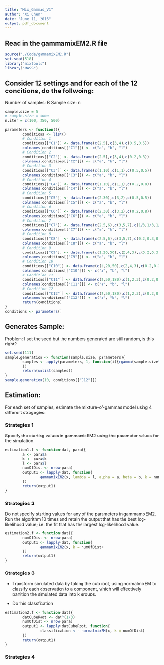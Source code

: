 ```yaml
---
title: "Mix_Gammas_V1"
author: "Xi Chen"
date: "June 11, 2016"
output: pdf_document
---
```

## Read in the gammamixEM2.R file
```r
source("./Code/gammamixEM2.R")
set.seed(518)
library("mixtools")
library("MASS")
```

## Consider 12 settings and for each of the 12 conditions, do the follwoing:
Number of samples: B
Sample size: n

```r
sample.size = 5
# sample.size = 5000
n.iter = c(100, 250, 500)

parameters <- function(){
        conditions <- list()
        # Condition 1
        conditions[["C1"]] <- data.frame(c(2,5),c(3,4),c(0.5,0.5))
        colnames(conditions[["C1"]]) <- c("a", "b", "l")
        # Condition 2
        conditions[["C2"]] <- data.frame(c(2,5),c(3,4),c(0.2,0.8))
        colnames(conditions[["C2"]]) <- c("a", "b", "l")
        # Condition 3
        conditions[["C3"]] <- data.frame(c(1,10),c(1,1),c(0.5,0.5))
        colnames(conditions[["C3"]]) <- c("a", "b", "l")
        # Condition 4
        conditions[["C4"]] <- data.frame(c(1,10),c(1,1),c(0.2,0.8))
        colnames(conditions[["C4"]]) <- c("a", "b", "l")
        # Condition 5
        conditions[["C5"]] <- data.frame(c(2,30),c(3,2),c(0.5,0.5))
        colnames(conditions[["C5"]]) <- c("a", "b", "l")
        # Condition 6
        conditions[["C6"]] <- data.frame(c(2,30),c(3,2),c(0.2,0.8))
        colnames(conditions[["C6"]]) <- c("a", "b", "l")
        # Condition 7
        conditions[["C7"]] <- data.frame(c(2,5,6),c(3,5,7),c(1/3,1/3,1/3))
        colnames(conditions[["C7"]]) <- c("a", "b", "l")
        # Condition 8
        conditions[["C8"]] <- data.frame(c(2,5,6),c(3,5,7),c(0.2,0.3,0.5))
        colnames(conditions[["C8"]]) <- c("a", "b", "l")
        # Condition 9
        conditions[["C9"]] <- data.frame(c(1,20,50),c(2,4,3),c(0.2,0.3,0.5))
        colnames(conditions[["C9"]]) <- c("a", "b", "l")
        # Condition 10
        conditions[["C10"]] <- data.frame(c(1,20,50),c(2,4,3),c(0.2,0.3,0.5))
        colnames(conditions[["C10"]]) <- c("a", "b", "l")
        # Condition 11
        conditions[["C11"]] <- data.frame(c(2,50,180),c(1,2,3),c(0.2,0.3,0.5))
        colnames(conditions[["C11"]]) <- c("a", "b", "l")
        # Condition 12
        conditions[["C12"]] <- data.frame(c(2,50,180),c(1,2,3),c(0.2,0.3,0.5))
        colnames(conditions[["C12"]]) <- c("a", "b", "l")
        return(conditions)
}
conditions <- parameters()

```

## Generates Sample:
Problem: I set the seed but the numbers generated are still random, is this right?

```r
set.seed(111)
sample.generation <- function(sample.size, parameters){
        samples <- apply(parameters, 1, function(i){rgamma(sample.size* i[3], shape = i[1], scale = i[2])
        })
        return(unlist(samples))
}
sample.generation(10, conditions[["C12"]])

```

## Estimation:
For each set of samples, estimate the mixture-of-gammas model using 4 different stragegies:

### Strategies 1
Specify the starting values in gammamixEM2 using the parameter values for the simulation.

```r
estimation1.f <- function(dat, para){
        a <- para$a
        b <- para$b
        l <- para$l
        numOfDist <- nrow(para)
        output1 <- lapply(dat, function{
                gammamixEM2(x, lambda = l, alpha = a, beta = b, k = numOfDist,)
        })
        return(output1)
}
```

### Strategies 2
Do not specify starting values for any of the parameters in gammamixEM2. Run the algorithm 10 times and retain the output that has the best log-likelihood value; i.e. the fit that has the largest log-likelihood value.
```r
estimation2.f <- function(dat){
        numOfDist <- nrow(para)
        output1 <- lapply(dat, function{
                gammamixEM2(x, k = numOfDist)
        })
        return(output1)
}
```
### Strategies 3
* Transform simulated data by taking the cub root, using normalmixEM to classify each observation to a component, which will effectively partition the simulated data into k groups. 

* Do this classfication
```r
estimation2.f <- function(dat){
        datCubeRoot <- dat^(1/3)
        numOfDist <- nrow(para)
        output1 <- lapply(datCubeRoot, function{
                classification < - normalmixEM(x, k = numOfDist)
        })
        return(output1)
}
```
### Strategies 4

```r

```

